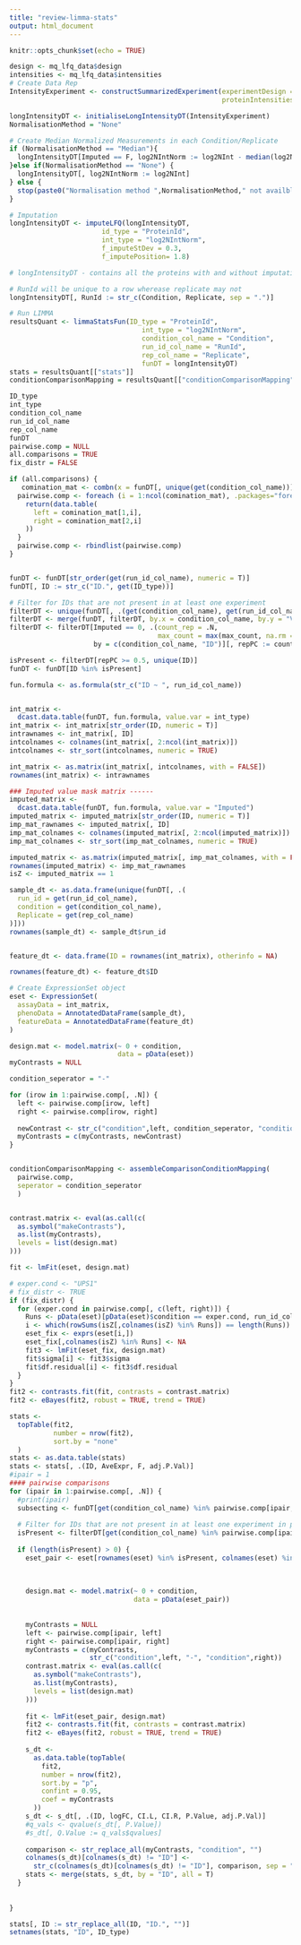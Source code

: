 ```yaml
---
title: "review-limma-stats"
output: html_document
---
```


```r
knitr::opts_chunk$set(echo = TRUE)
```

```r
design <- mq_lfq_data$design
intensities <- mq_lfq_data$intensities
# Create Data Rep
IntensityExperiment <- constructSummarizedExperiment(experimentDesign = design, 
                                                     proteinIntensities = intensities)

```


```r
longIntensityDT <- initialiseLongIntensityDT(IntensityExperiment)
NormalisationMethod = "None"

# Create Median Normalized Measurements in each Condition/Replicate
if (NormalisationMethod == "Median"){
  longIntensityDT[Imputed == F, log2NIntNorm := log2NInt - median(log2NInt), by = list(Condition,Replicate)]
}else if(NormalisationMethod == "None") {
  longIntensityDT[, log2NIntNorm := log2NInt]
} else {
  stop(paste0("Normalisation method ",NormalisationMethod," not availble."))
}

# Imputation
longIntensityDT <- imputeLFQ(longIntensityDT, 
                       id_type = "ProteinId", 
                       int_type = "log2NIntNorm",
                       f_imputeStDev = 0.3,
                       f_imputePosition= 1.8)

# longIntensityDT - contains all the proteins with and without imputation

# RunId will be unique to a row wherease replicate may not
longIntensityDT[, RunId := str_c(Condition, Replicate, sep = ".")]

# Run LIMMA
resultsQuant <- limmaStatsFun(ID_type = "ProteinId",
                                 int_type = "log2NIntNorm",
                                 condition_col_name = "Condition",
                                 run_id_col_name = "RunId",
                                 rep_col_name = "Replicate",
                                 funDT = longIntensityDT)
stats = resultsQuant[["stats"]]
conditionComparisonMapping = resultsQuant[["conditionComparisonMapping"]]
```



```r
ID_type
int_type
condition_col_name
run_id_col_name
rep_col_name
funDT
pairwise.comp = NULL
all.comparisons = TRUE
fix_distr = FALSE
```


```r
if (all.comparisons) {
   comination_mat <- combn(x = funDT[, unique(get(condition_col_name))], 2)
  pairwise.comp <- foreach (i = 1:ncol(comination_mat), .packages="foreach") %do% {
    return(data.table(
      left = comination_mat[1,i],
      right = comination_mat[2,i]
    ))
  }
  pairwise.comp <- rbindlist(pairwise.comp)
}


funDT <- funDT[str_order(get(run_id_col_name), numeric = T)]
funDT[, ID := str_c("ID.", get(ID_type))]

# Filter for IDs that are not present in at least one experiment
filterDT <- unique(funDT[, .(get(condition_col_name), get(run_id_col_name))])[, .(max_count = .N), by = .(V1)]
filterDT <- merge(funDT, filterDT, by.x = condition_col_name, by.y = "V1", all.x = T)
filterDT <- filterDT[Imputed == 0, .(count_rep = .N, 
                                     max_count = max(max_count, na.rm = T)), 
                     by = c(condition_col_name, "ID")][, repPC := count_rep/max_count]

isPresent <- filterDT[repPC >= 0.5, unique(ID)]
funDT <- funDT[ID %in% isPresent]

fun.formula <- as.formula(str_c("ID ~ ", run_id_col_name))


int_matrix <-
  dcast.data.table(funDT, fun.formula, value.var = int_type)
int_matrix <- int_matrix[str_order(ID, numeric = T)]
intrawnames <- int_matrix[, ID]
intcolnames <- colnames(int_matrix[, 2:ncol(int_matrix)])
intcolnames <- str_sort(intcolnames, numeric = TRUE)

int_matrix <- as.matrix(int_matrix[, intcolnames, with = FALSE])
rownames(int_matrix) <- intrawnames

### Imputed value mask matrix ------
imputed_matrix <-
  dcast.data.table(funDT, fun.formula, value.var = "Imputed")
imputed_matrix <- imputed_matrix[str_order(ID, numeric = T)]
imp_mat_rawnames <- imputed_matrix[, ID]
imp_mat_colnames <- colnames(imputed_matrix[, 2:ncol(imputed_matrix)])
imp_mat_colnames <- str_sort(imp_mat_colnames, numeric = TRUE)

imputed_matrix <- as.matrix(imputed_matrix[, imp_mat_colnames, with = FALSE])
rownames(imputed_matrix) <- imp_mat_rawnames
isZ <- imputed_matrix == 1

sample_dt <- as.data.frame(unique(funDT[, .(
  run_id = get(run_id_col_name),
  condition = get(condition_col_name),
  Replicate = get(rep_col_name)
)]))
rownames(sample_dt) <- sample_dt$run_id


feature_dt <- data.frame(ID = rownames(int_matrix), otherinfo = NA)

rownames(feature_dt) <- feature_dt$ID

# Create ExpressionSet object
eset <- ExpressionSet(
  assayData = int_matrix,
  phenoData = AnnotatedDataFrame(sample_dt),
  featureData = AnnotatedDataFrame(feature_dt)
)

design.mat <- model.matrix(~ 0 + condition,
                           data = pData(eset))
myContrasts = NULL

condition_seperator = "-"

for (irow in 1:pairwise.comp[, .N]) {
  left <- pairwise.comp[irow, left]
  right <- pairwise.comp[irow, right]
  
  newContrast <- str_c("condition",left, condition_seperator, "condition",right)
  myContrasts = c(myContrasts, newContrast)
}


conditionComparisonMapping <- assembleComparisonConditionMapping(
  pairwise.comp, 
  seperator = condition_seperator
  )


contrast.matrix <- eval(as.call(c(
  as.symbol("makeContrasts"),
  as.list(myContrasts),
  levels = list(design.mat)
)))

fit <- lmFit(eset, design.mat)

# exper.cond <- "UPS1"
# fix_distr <- TRUE
if (fix_distr) {
  for (exper.cond in pairwise.comp[, c(left, right)]) {
    Runs <- pData(eset)[pData(eset)$condition == exper.cond, run_id_col_name]
    i <- which(rowSums(isZ[,colnames(isZ) %in% Runs]) == length(Runs))
    eset_fix <- exprs(eset[i,])
    eset_fix[,colnames(isZ) %in% Runs] <- NA
    fit3 <- lmFit(eset_fix, design.mat)
    fit$sigma[i] <- fit3$sigma
    fit$df.residual[i] <- fit3$df.residual
  }
}
fit2 <- contrasts.fit(fit, contrasts = contrast.matrix)
fit2 <- eBayes(fit2, robust = TRUE, trend = TRUE)

stats <-
  topTable(fit2,
           number = nrow(fit2),
           sort.by = "none"
  )
stats <- as.data.table(stats)
stats <- stats[, .(ID, AveExpr, F, adj.P.Val)]
#ipair = 1
#### pairwise comparisons
for (ipair in 1:pairwise.comp[, .N]) {
  #print(ipair)
  subsecting <- funDT[get(condition_col_name) %in% pairwise.comp[ipair, c(left, right)], unique(get(run_id_col_name))]
  
  # Filter for IDs that are not present in at least one experiment in pairwise manner
  isPresent <- filterDT[get(condition_col_name) %in% pairwise.comp[ipair, c(left, right)] & repPC >= 0.5, unique(ID)]
  
  if (length(isPresent) > 0) {
    eset_pair <- eset[rownames(eset) %in% isPresent, colnames(eset) %in% subsecting]
    
    
    
    design.mat <- model.matrix(~ 0 + condition,
                               data = pData(eset_pair))
    
    
    myContrasts = NULL
    left <- pairwise.comp[ipair, left]
    right <- pairwise.comp[ipair, right]
    myContrasts = c(myContrasts,
                    str_c("condition",left, "-", "condition",right))
    contrast.matrix <- eval(as.call(c(
      as.symbol("makeContrasts"),
      as.list(myContrasts),
      levels = list(design.mat)
    )))
    
    fit <- lmFit(eset_pair, design.mat)
    fit2 <- contrasts.fit(fit, contrasts = contrast.matrix)
    fit2 <- eBayes(fit2, robust = TRUE, trend = TRUE)
    
    s_dt <-
      as.data.table(topTable(
        fit2,
        number = nrow(fit2),
        sort.by = "p",
        confint = 0.95,
        coef = myContrasts
      ))
    s_dt <- s_dt[, .(ID, logFC, CI.L, CI.R, P.Value, adj.P.Val)]
    #q_vals <- qvalue(s_dt[, P.Value])
    #s_dt[, Q.Value := q_vals$qvalues]
    
    comparison <- str_replace_all(myContrasts, "condition", "")
    colnames(s_dt)[colnames(s_dt) != "ID"] <-
      str_c(colnames(s_dt)[colnames(s_dt) != "ID"], comparison, sep = " ")
    stats <- merge(stats, s_dt, by = "ID", all = T)
  }
  
  
}

stats[, ID := str_replace_all(ID, "ID.", "")]
setnames(stats, "ID", ID_type)
```


